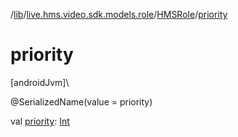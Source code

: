 /[lib](/api-reference/android/v2/home/content)/[live.hms.video.sdk.models.role](../index)/[HMSRole](index)/[priority](priority)

# priority

[androidJvm]\

@SerializedName(value = priority)

val [priority](priority): [Int](https://kotlinlang.org/api/latest/jvm/stdlib/kotlin/-int/index.html)
